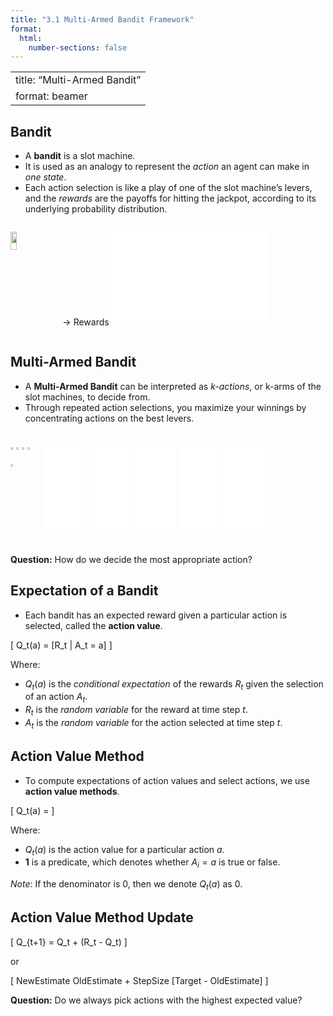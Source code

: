 ```yaml
---
title: "3.1 Multi-Armed Bandit Framework"
format:
  html:
    number-sections: false
---
```


---
title: "Multi-Armed Bandit"
format: beamer
---

## Bandit

- A **bandit** is a slot machine.  
- It is used as an analogy to represent the _action_ an agent can make in _one state_.  
- Each action selection is like a play of one of the slot machine’s levers, and the _rewards_ are the payoffs for hitting the jackpot, according to its underlying probability distribution.

::: columns
::: column
![](MAB/imgs/Bandit.png){width=40%}
:::

::: column
\Huge $\to$ \newline
\small Rewards
![](MAB/imgs/Gaussian_bandit.pdf){width=60%}
:::
:::

## Multi-Armed Bandit

- A **Multi-Armed Bandit** can be interpreted as _k-actions_, or k-arms of the slot machines, to decide from.
- Through repeated action selections, you maximize your winnings by concentrating actions on the best levers.

::: columns
::: column
![](MAB/imgs/Bandit.png){width=15%}
![](MAB/imgs/Bandit.png){width=15%}
![](MAB/imgs/Bandit.png){width=15%}
![](MAB/imgs/Bandit.png){width=15%}
![](MAB/imgs/Bandit.png){width=15%}
:::

::: column
![](MAB/imgs/Gaussian_2.pdf){width=15%}
![](MAB/imgs/Gaussian_bandit.pdf){width=15%}
![](MAB/imgs/Gaussian_1.pdf){width=15%}
![](MAB/imgs/Gaussian_bandit.pdf){width=15%}
![](MAB/imgs/Gaussian_2.pdf){width=15%}
:::
:::

**Question:** How do we decide the most appropriate action?

## Expectation of a Bandit

- Each bandit has an expected reward given a particular action is selected, called the **action value**.

\[
Q_t(a) = \mathbb{E}[R_t | A_t = a]
\]

Where:

- $Q_t(a)$ is the _conditional expectation_ of the rewards $R_t$ given the selection of an action $A_t$.
- $R_t$ is the _random variable_ for the reward at time step $t$.
- $A_t$ is the _random variable_ for the action selected at time step $t$.

## Action Value Method

- To compute expectations of action values and select actions, we use **action value methods**.

\[
Q_t(a) = \frac{\sum_{i=1}^{t-1} R_i * \mathbf{1}_{A_i = a}}{\sum_{i=1}^{t-1} \mathbf{1}_{A_i = a}}
\]

Where:

- $Q_t(a)$ is the action value for a particular action $a$.
- $\mathbf{1}$ is a predicate, which denotes whether $A_i = a$ is true or false.

_Note_: If the denominator is $0$, then we denote $Q_t(a)$ as $0$.

## Action Value Method Update

\[
Q_{t+1} = Q_t + \frac{1}{t} (R_t - Q_t)
\]

or

\[
NewEstimate \gets OldEstimate + StepSize [Target - OldEstimate]
\]

**Question:** Do we always pick actions with the highest expected value?

